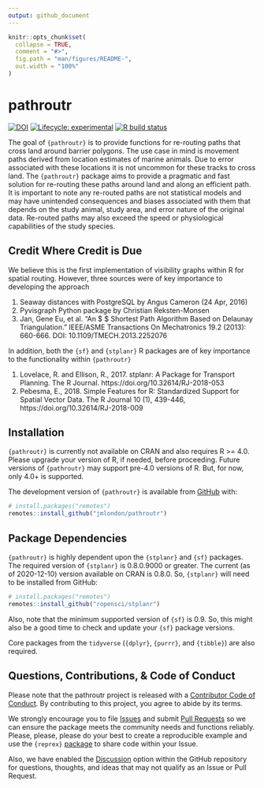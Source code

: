 ```yaml
---
output: github_document
---
```


<!-- README.md is generated from README.Rmd. Please edit that file -->

```r
knitr::opts_chunk$set(
  collapse = TRUE,
  comment = "#>",
  fig.path = "man/figures/README-",
  out.width = "100%"
)
```
# pathroutr

<!-- badges: start -->
[![DOI](https://zenodo.org/badge/187112343.svg)](https://zenodo.org/badge/latestdoi/187112343)
[![Lifecycle: experimental](https://img.shields.io/badge/lifecycle-experimental-orange.svg)](https://www.tidyverse.org/lifecycle/#experimental)
[![R build status](https://github.com/jmlondon/pathroutr/workflows/R-CMD-check/badge.svg)](https://github.com/jmlondon/pathroutr/actions)
<!-- badges: end -->

The goal of `{pathroutr}` is to provide functions for re-routing paths that cross land
around barrier polygons. The use case in mind is movement paths derived from location
estimates of marine animals. Due to error associated with these locations it is
not uncommon for these tracks to cross land. The `{pathroutr}` package aims to provide
a pragmatic and fast solution for re-routing these paths around land and along an
efficient path. It is important to note any re-routed paths are not statistical models
and may have unintended consequences and biases associated with them that depends on the
study animal, study area, and error nature of the original data. Re-routed paths may
also exceed the speed or physiological capabilities of the study species. 

## Credit Where Credit is Due

We believe this is the first implementation of visibility graphs within R for spatial
routing. However, three sources were of key importance to developing the approach

1. Seaway distances with PostgreSQL by Angus Cameron (24 Apr, 2016)
2. Pyvisgraph Python package by Christian Reksten-Monsen
3. Jan, Gene Eu, et al. "An $\bm {O (n\log n)} $ Shortest Path Algorithm Based on Delaunay Triangulation." IEEE/ASME Transactions On Mechatronics 19.2 (2013): 660-666. DOI: 10.1109/TMECH.2013.2252076

In addition, both the `{sf}` and `{stplanr}` R packages are of key importance to the 
functionality within `{pathroutr}`

1. Lovelace, R. and Ellison, R., 2017. stplanr: A Package for Transport Planning. The 
R Journal. https://doi.org/10.32614/RJ-2018-053
2. Pebesma, E., 2018. Simple Features for R: Standardized Support for Spatial Vector 
Data. The R Journal 10 (1), 439-446, https://doi.org/10.32614/RJ-2018-009


## Installation

`{pathroutr}` is currently not available on CRAN and also requires R >= 4.0. Please 
upgrade your version of R, if needed, before proceeding. Future versions of 
`{pathroutr}` may support pre-4.0 versions of R. But, for now, only 4.0+ is supported.

The development version  of `{pathroutr}` is available from
[GitHub](https://github.com/jmlondon/pathroutr) with:

``` r
# install.packages("remotes")
remotes::install_github("jmlondon/pathroutr")
```

## Package Dependencies

`{pathroutr}` is highly dependent upon the `{stplanr}` and `{sf}` packages. The required
version of `{stplanr}` is 0.8.0.9000 or greater. The current (as of 2020-12-10) version
available on CRAN is 0.8.0. So, `{stplanr}` will need to be installed from GitHub:

``` r
# install.packages("remotes")
remotes::install_github("ropensci/stplanr")
```

Also, note that the minimum supported version of `{sf}` is 0.9. So, this might also be a
good time to check and update your `{sf}` package versions.

Core packages from the `tidyverse` (`{dplyr}`, `{purrr}`, and `{tibble}`) are also
required.

## Questions, Contributions, & Code of Conduct

Please note that the pathroutr project is released with a 
[Contributor Code of Conduct](https://contributor-covenant.org/version/2/0/CODE_OF_CONDUCT.html). 
By contributing to this project, you agree to abide by its terms.

We strongly encourage you to file [Issues](https://github.com/jmlondon/pathroutr/issues)
and submit [Pull Requests](https://github.com/jmlondon/pathroutr/pulls) so we can ensure the
package meets the community needs and functions reliably. Please, please, please do your
best to create a reproducible example and use the 
`{reprex}` [package](https://reprex.tidyverse.org/) to share code within your Issue.

Also, we have enabled the [Discussion](https://github.com/jmlondon/pathroutr/discussions) 
option within the GitHub repository for questions, thoughts, and ideas that may not 
qualify as an Issue or Pull Request.
